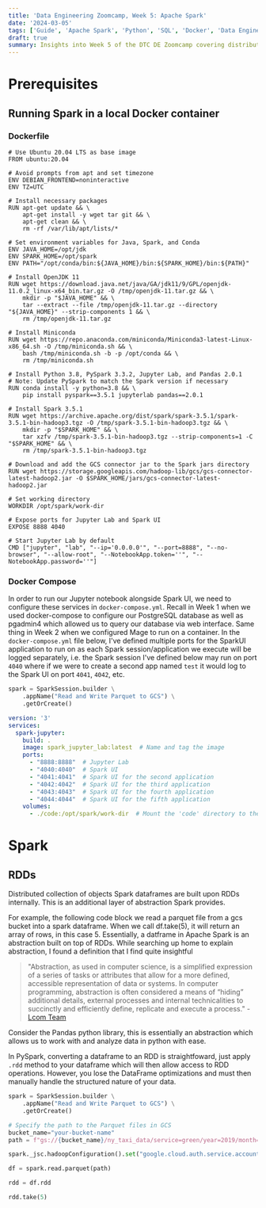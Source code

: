 ```yaml
---
title: 'Data Engineering Zoomcamp, Week 5: Apache Spark'
date: '2024-03-05'
tags: ['Guide', 'Apache Spark', 'Python', 'SQL', 'Docker', 'Data Engineering']
draft: true
summary: Insights into Week 5 of the DTC DE Zoomcamp covering distributed computing with Apache Spark.
---
```


# Prerequisites

## Running Spark in a local Docker container

### Dockerfile
```docker
# Use Ubuntu 20.04 LTS as base image
FROM ubuntu:20.04

# Avoid prompts from apt and set timezone
ENV DEBIAN_FRONTEND=noninteractive
ENV TZ=UTC

# Install necessary packages
RUN apt-get update && \
    apt-get install -y wget tar git && \
    apt-get clean && \
    rm -rf /var/lib/apt/lists/*

# Set environment variables for Java, Spark, and Conda
ENV JAVA_HOME=/opt/jdk
ENV SPARK_HOME=/opt/spark
ENV PATH="/opt/conda/bin:${JAVA_HOME}/bin:${SPARK_HOME}/bin:${PATH}"

# Install OpenJDK 11
RUN wget https://download.java.net/java/GA/jdk11/9/GPL/openjdk-11.0.2_linux-x64_bin.tar.gz -O /tmp/openjdk-11.tar.gz && \
    mkdir -p "$JAVA_HOME" && \
    tar --extract --file /tmp/openjdk-11.tar.gz --directory "${JAVA_HOME}" --strip-components 1 && \
    rm /tmp/openjdk-11.tar.gz

# Install Miniconda
RUN wget https://repo.anaconda.com/miniconda/Miniconda3-latest-Linux-x86_64.sh -O /tmp/miniconda.sh && \
    bash /tmp/miniconda.sh -b -p /opt/conda && \
    rm /tmp/miniconda.sh

# Install Python 3.8, PySpark 3.3.2, Jupyter Lab, and Pandas 2.0.1
# Note: Update PySpark to match the Spark version if necessary
RUN conda install -y python=3.8 && \
    pip install pyspark==3.5.1 jupyterlab pandas==2.0.1

# Install Spark 3.5.1
RUN wget https://archive.apache.org/dist/spark/spark-3.5.1/spark-3.5.1-bin-hadoop3.tgz -O /tmp/spark-3.5.1-bin-hadoop3.tgz && \
    mkdir -p "$SPARK_HOME" && \
    tar xzfv /tmp/spark-3.5.1-bin-hadoop3.tgz --strip-components=1 -C "$SPARK_HOME" && \
    rm /tmp/spark-3.5.1-bin-hadoop3.tgz

# Download and add the GCS connector jar to the Spark jars directory
RUN wget https://storage.googleapis.com/hadoop-lib/gcs/gcs-connector-latest-hadoop2.jar -O $SPARK_HOME/jars/gcs-connector-latest-hadoop2.jar

# Set working directory
WORKDIR /opt/spark/work-dir

# Expose ports for Jupyter Lab and Spark UI
EXPOSE 8888 4040

# Start Jupyter Lab by default
CMD ["jupyter", "lab", "--ip='0.0.0.0'", "--port=8888", "--no-browser", "--allow-root", "--NotebookApp.token=''", "--NotebookApp.password=''"]
```

### Docker Compose

In order to run our Jupyter notebook alongside Spark UI, we need to configure these services in `docker-compose.yml`. Recall in Week 1 when we used docker-compose to configure our PostgreSQL database as well as pgadmin4 which allowed us to query our database via web interface. Same thing in Week 2 when we configured Mage to run on a container. In the `docker-compose.yml` file below, I've defined multiple ports for the SparkUI application to run on as each Spark session/application we execute will be logged separately, i.e. the Spark session I've defined below may run on port `4040` where if we were to create a second app named `test` it would log to the Spark UI on port `4041`, `4042`, etc.

```python
spark = SparkSession.builder \
    .appName("Read and Write Parquet to GCS") \
    .getOrCreate()
```

```yml
version: '3'
services:
  spark-jupyter:
    build: .
    image: spark_jupyter_lab:latest  # Name and tag the image
    ports:
      - "8888:8888"  # Jupyter Lab
      - "4040:4040"  # Spark UI
      - "4041:4041"  # Spark UI for the second application
      - "4042:4042"  # Spark UI for the third application
      - "4043:4043"  # Spark UI for the fourth application
      - "4044:4044"  # Spark UI for the fifth application
    volumes:
      - ./code:/opt/spark/work-dir  # Mount the 'code' directory to the container's work directory
```

# Spark
## RDDs
Distributed collection of objects
Spark dataframes are built upon RDDs internally. This is an additional layer of abstraction Spark provides.

For example, the following code block we read a parquet file from a gcs bucket into a spark dataframe. When we call df.take(5), it will return an array of rows, in this case 5. Essentially, a datframe in Apache Spark is an abstraction built on top of RDDs. While searching up home to explain abstraction, I found a definition that I find quite insightful 

> "Abstraction, as used in computer science, is a simplified expression of a series of tasks or attributes that allow for a more defined, accessible representation of data or systems. In computer programming, abstraction is often considered a means of “hiding” additional details, external processes and internal technicalities to succinctly and efficiently define, replicate and execute a process." - [Lcom Team](https://www.learning.com/blog/examples-of-abstraction-in-everyday-life/)

Consider the Pandas python library, this is essentially an abstraction which allows us to work with and analyze data in python with ease.

In PySpark, converting a dataframe to an RDD is straightfoward, just apply `.rdd` method to your dataframe which will then allow access to RDD operations. However, you lose the DataFrame optimizations and must then manually handle the structured nature of your data.

```python
spark = SparkSession.builder \
    .appName("Read and Write Parquet to GCS") \
    .getOrCreate()

# Specify the path to the Parquet files in GCS
bucket_name="your-bucket-name"
path = f"gs://{bucket_name}/ny_taxi_data/service=green/year=2019/month=10"

spark._jsc.hadoopConfiguration().set("google.cloud.auth.service.account.json.keyfile","path-to-your-credentials.json")

df = spark.read.parquet(path)

rdd = df.rdd

rdd.take(5)
```
